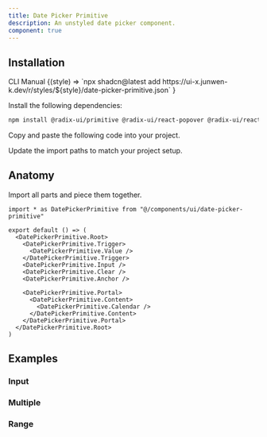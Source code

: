 ```yaml
---
title: Date Picker Primitive
description: An unstyled date picker component.
component: true
---
```


<ComponentPreview name="date-picker-primitive-demo" />

## Installation

<Tabs defaultValue="cli">

<TabsList>
  <TabsTrigger value="cli">CLI</TabsTrigger>
  <TabsTrigger value="manual">Manual</TabsTrigger>
</TabsList>

<TabsContent value="cli">

<InstallCodeBlockCommand>
  {(style) =>
    `npx shadcn@latest add https://ui-x.junwen-k.dev/r/styles/${style}/date-picker-primitive.json`
  }
</InstallCodeBlockCommand>

</TabsContent>

<TabsContent value="manual">

<Steps>

<Step>Install the following dependencies:</Step>

```bash
npm install @radix-ui/primitive @radix-ui/react-popover @radix-ui/react-primitive @radix-ui/react-slot @radix-ui/react-use-controllable-state date-fns react-day-picker
```

<Step>Copy and paste the following code into your project.</Step>

<ComponentSource name="date-picker-primitive" />

<Step>Update the import paths to match your project setup.</Step>

</Steps>

</TabsContent>

</Tabs>

## Anatomy

Import all parts and piece them together.

```tsx
import * as DatePickerPrimitive from "@/components/ui/date-picker-primitive"

export default () => (
  <DatePickerPrimitive.Root>
    <DatePickerPrimitive.Trigger>
      <DatePickerPrimitive.Value />
    </DatePickerPrimitive.Trigger>
    <DatePickerPrimitive.Input />
    <DatePickerPrimitive.Clear />
    <DatePickerPrimitive.Anchor />

    <DatePickerPrimitive.Portal>
      <DatePickerPrimitive.Content>
        <DatePickerPrimitive.Calendar />
      </DatePickerPrimitive.Content>
    </DatePickerPrimitive.Portal>
  </DatePickerPrimitive.Root>
)
```

## Examples

### Input

<ComponentPreview name="date-picker-primitive-input" />

### Multiple

<ComponentPreview name="date-picker-primitive-multiple" />

### Range

<ComponentPreview name="date-picker-primitive-range" />
